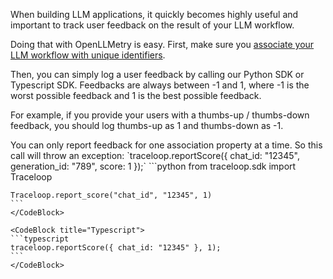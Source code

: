 When building LLM applications, it quickly becomes highly useful and important to track user feedback on the result of your LLM workflow.

Doing that with OpenLLMetry is easy. First, make sure you [associate your LLM workflow with unique identifiers](/open-ll-metry/tracing/associating-entities-with-traces).

Then, you can simply log a user feedback by calling our Python SDK or Typescript SDK. Feedbacks are always between -1 and 1, where -1 is the worst possible feedback and 1 is the best possible feedback.

For example, if you provide your users with a thumbs-up / thumbs-down feedback, you should log thumbs-up as 1 and thumbs-down as -1.

<Callout intent="info">
You can only report feedback for one association property at a time. So this call will throw an exception: `traceloop.reportScore({ chat_id: "12345", generation_id: "789", score: 1 });`
</Callout>

<CodeBlocks>
    <CodeBlock title="Python">
    ```python
    from traceloop.sdk import Traceloop

    Traceloop.report_score("chat_id", "12345", 1)
    ```
    </CodeBlock>

    <CodeBlock title="Typescript">
    ```typescript
    traceloop.reportScore({ chat_id: "12345" }, 1);
    ```
    </CodeBlock>
</CodeBlocks>



